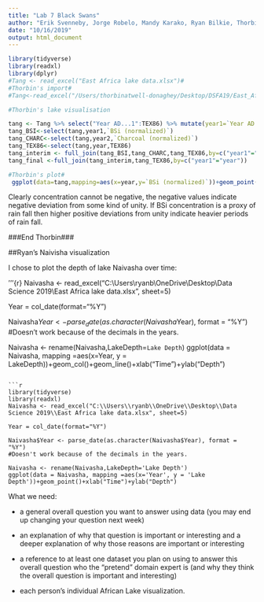 ```yaml
---
title: "Lab 7 Black Swans"
author: "Erik Svenneby, Jorge Robelo, Mandy Karako, Ryan Bilkie, Thorbin Atwell"
date: "10/16/2019"
output: html_document
---
```


```r

library(tidyverse)
library(readxl)
library(dplyr)
#Tang <- read_excel("East Africa lake data.xlsx")#
#Thorbin's import#
#Tang<-read_excel("/Users/thorbinatwell-donaghey/Desktop/DSFA19/East_Africa_lake_data.xlsx",sheet=6)#

```
```r
#Thorbin's lake visualisation

tang <- Tang %>% select("Year AD...1":TEX86) %>% mutate(year1=`Year AD...1`%/%1,year2=`Year AD...4`%/%1,year=Year%/%1) #%/%1 gives year as a whole number#
tang_BSI<-select(tang,year1,`BSi (normalized)`)
tang_CHARC<-select(tang,year2,`Charcoal (normalized)`)
tang_TEX86<-select(tang,year,TEX86)
tang_interim <- full_join(tang_BSI,tang_CHARC,tang_TEX86,by=c("year1"="year2"))
tang_final <-full_join(tang_interim,tang_TEX86,by=c("year1"="year"))

#Thorbin's plot# 
 ggplot(data=tang,mapping=aes(x=year,y=`BSi (normalized)`))+geom_point()+xlab("year")+ylab("Biogenic silica")+ggtitle("deviation of biogenic silica soil concentration by time")

```
Clearly concentration cannot be negative, the negative values indicate negative deviation from some kind of unity. If BSi concentration is a proxy of rain fall then higher positive deviations from unity indicate heavier periods of rain fall. 

###End Thorbin###

##Ryan's Naivisha visualization

I chose to plot the depth of lake Naivasha over time:

'''{r}
Naivasha <- read_excel("C:\\Users\\ryanb\\OneDrive\\Desktop\\Data Science 2019\\East Africa lake data.xlsx", sheet=5)

Year = col_date(format="%Y")

Naivasha$Year <- parse_date(as.character(Naivasha$Year), format = "%Y")
#Doesn't work because of the decimals in the years.

Naivasha <- rename(Naivasha,LakeDepth=`Lake Depth`)
ggplot(data = Naivasha, mapping =aes(x=Year, y = LakeDepth))+geom_col()+geom_line()+xlab("Time")+ylab("Depth")
```

```r
library(tidyverse)
library(readxl)
Naivasha <- read_excel("C:\\Users\\ryanb\\OneDrive\\Desktop\\Data Science 2019\\East Africa lake data.xlsx", sheet=5)

Year = col_date(format="%Y")

Naivasha$Year <- parse_date(as.character(Naivasha$Year), format = "%Y")
#Doesn't work because of the decimals in the years.

Naivasha <- rename(Naivasha,LakeDepth='Lake Depth')
ggplot(data = Naivasha, mapping =aes(x='Year', y = 'Lake Depth'))+geom_point()+xlab("Time")+ylab("Depth")
```

What we need:

* a general overall question you want to answer using data (you may end up changing your question next week)

* an explanation of why that question is important or interesting and a deeper explanation of why those reasons are important or     interesting

* a reference to at least one dataset you plan on using to answer this overall question
who the “pretend” domain expert is (and why they think the overall question is important and interesting)

* each person's individual African Lake visualization.
